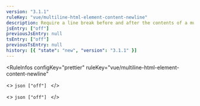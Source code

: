 ```yaml
---
version: "3.1.1"
ruleKey: "vue/multiline-html-element-content-newline"
description: Require a line break before and after the contents of a multiline element
jsEntry: ["off"]
previousJsEntry: null
tsEntry: ["off"]
previousTsEntry: null
history: [{ "state": "new", "version": "3.1.1" }]
---
```


<RuleInfos 
  configKey="prettier" 
  ruleKey="vue/multiline-html-element-content-newline" 
>
  <>
    ```json
    ["off"]
    ```
  </>

  <>
    ```json
    ["off"]
    ```
  </>
</RuleInfos>
